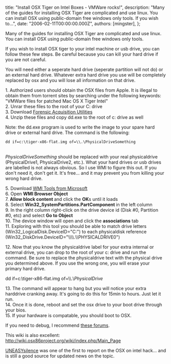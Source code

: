 
  title: "Install OSX Tiger on Intel Boxes - VMWare rocks!",
  description: "Many of the guides for installing OSX Tiger are complicated and use linux. You can install OSX using public-domain free windows only tools. If you wish to...",
  date: "2006-02-11T00:00:00.000Z",
  authors: [mingster],
};

<p>Many of the guides for installing OSX Tiger are complicated and use linux. You can install OSX using public-domain free windows only tools.</p>
<p>If you wish to install OSX tiger to your intel machine or usb drive, you can follow these few steps. Be careful because you can kill your hard drive if you are not careful.</p>
<p>You will need either a seperate hard drive (seperate partition will not do) or an external hard drive. Whatever extra hard drive you use will be completely replaced by osx and you will lose all information on that drive.</p>
<p>1. Authorized users should obtain the OSX files from Apple. It is illegal to obtain them from torrent sites by searching under the following keywords: "VMWare files for patched Mac OS X Tiger Intel"<br />2. Unrar these files to the root of your C: drive<br />3. Download <a href="http://users.erols.com/gmgarner/forensics/forensic%20acquisition%20utilities-bin-1.0.0.1034%20(beta1).zip" target="_blank">Forensic Acquisition Utilities</a><br />4. Unzip these files and copy dd.exe to the root of c: drive as well</p>
<p>Note: the dd.exe program is used to write the image to your spare hard drive or external hard drive. The command is the following:</p>
<p><code>dd if=c:\tiger-x86-flat.img of=\\.\PhysicalDriveSomething</code></p>
<p><span style="font-style:italic;"><br />PhysicalDriveSomething</span> should be replaced with your real physicaldrive (PhysicalDrive1, PhysicalDrive2, etc.). What your hard drives or usb drives are labelled is not always obvious. So I use WMI to figure this out. If you don't need it, don't get it. It's free... and it may prevent you from killing your wrong hard drive.</p>
<p>5. Download <a class="postlink" href="http://www.microsoft.com/downloads/details.aspx?FamilyID=6430f853-1120-48db-8cc5-f2abdc3ed314&amp;DisplayLang=en" target="_blank">WMI Tools from Microsoft</a><br />6. Open <span style="font-weight:bold;">WMI Browser Object </span><br />7. <span style="font-weight:bold;">Allow block content </span>and click the <span style="font-weight:bold;">OK</span>s until it loads<br />8. Select <span style="font-weight:bold;">Win32_SystemPartitions.PartComponent </span>in the left column<br />9. In the right column right-click on the drive device id (Disk #0, Partition #0, etc) and select <span style="font-weight:bold;">Go to Object</span><br />10. The device window will open and click the <span style="font-weight:bold;">associations</span> tab<br />11. Exploring with this tool you should be able to match drive letters (Win32_LogicalDisk.DeviceID="C:") to each physicaldisk reference (Win32_DiskDrive.DeviceID="\\\\.\\PHYSICALDRIVE0")</p>
<p>12. Now that you know the physicaldrive label for your extra internal or external drive, you can drop to the root of your c: drive and run the command. Be sure to replace the physicaldrive text with the physical drive you determined above. If you use the wrong one, you will erase your primary hard drive.</p>
<p>dd if=c:\tiger-x86-flat.img of=\\.\<span style="font-style:italic;">PhysicalDrive</span></p>
<p>13. The command will appear to hang but you will notice your extra harddrive cranking away. It's going to do this for 15min to hours. Just let it run.<br />14. Once it is done, reboot and set the osx drive to your boot drive through your bios.<br />15. If your hardware is compatable, you should boot to OSX.</p>
<p>If you need to debug, I recommend <a class="postlink" href="http://www.concretesurf.co.nz/osx86/index.php" target="_blank">these forums</a>.</p>
<p>This wiki is also excellent:<br /><a class="postlink" href="http://wiki.osx86project.org/wiki/index.php/Main_Page" target="_blank">http://wiki.osx86project.org/wiki/index.php/Main_Page</a></p>
<p><a class="postlink" href="http://www.uneasysilence.com/os-x-proven-hacked-and-running-on-an-ordinary-pc/" target="_blank">UNEASYsilence</a> was one of the first to report on the OSX on intel hack... and is still a good source for updated news on the topic.</p>
